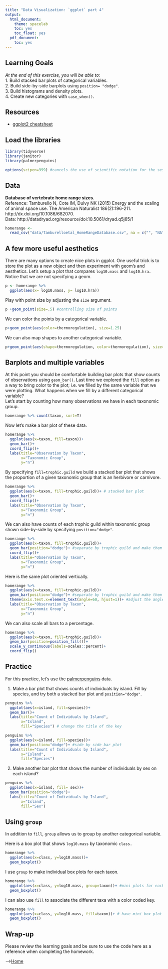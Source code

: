 ```yaml
---
title: "Data Visualization: `ggplot` part 4"
output:
  html_document:
    theme: spacelab
    toc: yes
    toc_float: yes
  pdf_document:
    toc: yes
---
```


## Learning Goals
*At the end of this exercise, you will be able to:*    
1. Build stacked bar plots of categorical variables.  
2. Build side-by-side barplots using `position= "dodge"`.  
3. Build histograms and density plots.  
4. Create new categories with `case_when()`.  

## Resources
- [ggplot2 cheatsheet](https://www.rstudio.com/wp-content/uploads/2015/03/ggplot2-cheatsheet.pdf)

## Load the libraries
```r
library(tidyverse)
library(janitor)
library(palmerpenguins)
```

```r
options(scipen=999) #cancels the use of scientific notation for the session
```

## Data
**Database of vertebrate home range sizes.**  
Reference: Tamburello N, Cote IM, Dulvy NK (2015) Energy and the scaling of animal space use. The American Naturalist 186(2):196-211. http://dx.doi.org/10.1086/682070.  
Data: http://datadryad.org/resource/doi:10.5061/dryad.q5j65/1  
```r
homerange <- 
  read_csv("data/Tamburelloetal_HomeRangeDatabase.csv", na = c("", "NA", "\\"))
```

## A few more useful aesthetics
There are many options to create nice plots in ggplot. One useful trick is to store the plot as a new object and then experiment with geom's and aesthetics. Let's setup a plot that compares `log10.mass` and `log10.hra.` Notice that we are not specifying a geom.
```r
p <- homerange %>% 
  ggplot(aes(x= log10.mass, y= log10.hra))
```

Play with point size by adjusting the `size` argument.
```r
p +geom_point(size=.5) #controlling size of points
```

We can color the points by a categorical variable.
```r
p+geom_point(aes(color=thermoregulation), size=1.25)
```

We can also map shapes to another categorical variable.
```r
p+geom_point(aes(shape=thermoregulation, color=thermoregulation), size=1.25) # different shapes and colors for dots
```

## Barplots and multiple variables
At this point you should be comfortable building bar plots that show counts of observations using `geom_bar()`. Last time we explored the `fill` option as a way to bring color to the plot; i.e. we filled by the same variable that we were plotting. What happens when we fill by a different categorical variable?  
Let's start by counting how many observations we have in each taxonomic group.
```r
homerange %>% count(taxon, sort=T)
```

Now let's make a bar plot of these data.
```r
homerange %>% 
  ggplot(aes(x=taxon, fill=taxon))+
  geom_bar()+
  coord_flip()+
  labs(title="Observation by Taxon",
       x="Taxonomic Group",
       y="n")
```

By specifying `fill=trophic.guild` we build a stacked bar plot that shows the proportion of a given taxonomic group that is an herbivore or carnivore.
```r
homerange %>% 
  ggplot(aes(x=taxon, fill=trophic.guild))+ # stacked bar plot
  geom_bar()+
  coord_flip()+
  labs(title="Observation by Taxon",
       x="Taxonomic Group",
       y="n")
```

We can also have counts of each trophic guild within taxonomic group shown side-by-side by specifying `position="dodge"`.
```r
homerange %>% 
  ggplot(aes(x=taxon, fill=trophic.guild))+
  geom_bar(position="dodge")+ #separate by trophic guild and make them side by side
  coord_flip()+
  labs(title="Observation by Taxon",
       x="Taxonomic Group",
       y="n")
```

Here is the same plot oriented vertically.
```r
homerange %>% 
  ggplot(aes(x=taxon, fill=trophic.guild))+
  geom_bar(position="dodge")+ #separate by trophic guild and make them side by side
  theme(axis.test.x=element_text(angle=60, hjust=1))+ #adjust the angle of the text of the x axis
  labs(title="Observation by Taxon",
       x="Taxonomic Group",
       y="n")
```

We can also scale all bars to a percentage.
```r
homerange %>% 
  ggplot(aes(x=taxon, fill=trophic.guild))+
  geom_bar(position=position_fill())+
  scale_y_continuous(labels=scales::percent)+
  coord_flip()
```

## Practice
For this practice, let's use the [palmerpenguins](https://allisonhorst.github.io/palmerpenguins/articles/intro.html) data.  

1. Make a bar plot that shows counts of individuals by island. Fill by species, and try both a stacked bar plot and `position="dodge"`.
```r
penguins %>% 
  ggplot(aes(x=island, fill=species))+
  geom_bar()+
  labs(title="Count of Individuals by Island",
       x="Island",
       fill="Species") # change the title of the key
```

```r
penguins %>% 
  ggplot(aes(x=island, fill=species))+
  geom_bar(position="dodge")+ #side by side bar plot
  labs(title="Count of Individuals by Island",
       x="Island",
       fill="Species")
```

2. Make another bar plot that shows the number of individuals by sex on each island?
```r
penguins %>% 
  ggplot(aes(x=island, fill= sex))+
  geom_bar(position="dodge")+
  labs(title="Count of Individuals by Island",
       x="Island",
       fill="Sex")
```

## Using `group`
In addition to `fill`, `group` allows us to group by another categorical variable.

Here is a box plot that shows `log10.mass` by taxonomic `class.`
```r
homerange %>% 
  ggplot(aes(x=class, y=log10.mass))+
  geom_boxplot()
```

I use `group` to make individual box plots for each taxon.
```r
homerange %>% 
  ggplot(aes(x=class, y=log10.mass, group=taxon))+ #mini plots for each class
  geom_boxplot()
```

I can also use `fill` to associate the different taxa with a color coded key.
```r
homerange %>% 
  ggplot(aes(x=class, y=log10.mass, fill=taxon))+ # have mini box plot in class and also color the boxplots with colors
  geom_boxplot()
```

## Wrap-up  
Please review the learning goals and be sure to use the code here as a reference when completing the homework.    

-->[Home](https://jmledford3115.github.io/datascibiol/)